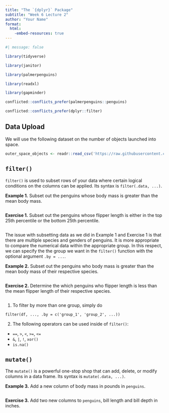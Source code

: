 ```yaml
---
title: "The `{dplyr}` Package"
subtitle: "Week 6 Lecture 2"
author: "Your Name"
format: 
  html:
    -embed-resources: true
---
```


```r
#| message: false

library(tidyverse)

library(janitor)

library(palmerpenguins)

library(readxl)

library(gapminder)

conflicted::conflicts_prefer(palmerpenguins::penguins)

conflicted::conflicts_prefer(dplyr::filter)
```

## Data Upload

We will use the following dataset on the number of objects launched into space.

```r
outer_space_objects <- readr::read_csv('https://raw.githubusercontent.com/rfordatascience/tidytuesday/main/data/2024/2024-04-23/outer_space_objects.csv')
```

## `filter()`

`filter()` is used to subset rows of your data where certain logical conditions on the columns can be applied. Its syntax is `filter(.data, ...)`.

**Example 1.** Subset out the penguins whose body mass is greater than the mean body mass.

```r
```

**Exercise 1.**  Subset out the penguins whose flipper length is either in the top 25th percentile or the bottom 25th percentile.

```r
```

The issue with subsetting data as we did in Example 1 and Exercise 1 is that there are multiple species and genders of penguins. It is more appropriate to compare the numerical data within the appropriate group. In this respect, we can specify the the group we want in the `filter()` function with the optional argument `.by = ...`.

**Example 2.** Subset out the penguins who body mass is greater than the mean body mass of their respective species.

```r
```

**Exercise 2.** Determine the which penguins who flipper length is less than the mean flipper length of their respective species.

```r
```

::: {.callout-note}
1. To filter by more than one group, simply do
```
filter(df, ..., .by = c('group_1', 'group_2', ...))
```

2. The following operators can be used inside of `filter()`:

  * `==`, `>`, `<`, `>=`, `<=`
  * `&`, `|`, `!`, `xor()`
  * `is.na()`
:::

## `mutate()`

The `mutate()` is a powerful one-stop shop that can add, delete, or modify columns in a data frame. Its syntax is `mutate(.data, ...)`.

**Example 3.** Add a new column of body mass in pounds in `penguins`.

```r
```

**Exercise 3.** Add two new columns to `penguins`, bill length and bill depth in inches.

```r
```

